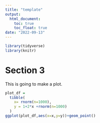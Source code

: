 ```yaml
---
title: "template"
output:
  html_document:
    toc: true
    toc_float: true
date: "2022-09-13"
---
```

```r
library(tidyverse)
library(knitr)
```

# Section 3
This is going to make a plot.
```r
plot_df = 
  tibble(
    x= rnorm(n=1000),
    y = 1+2*x +rnorm(n=1000)
  )
ggplot(plot_df,aes(x=x,y=y))+geom_point()
```

